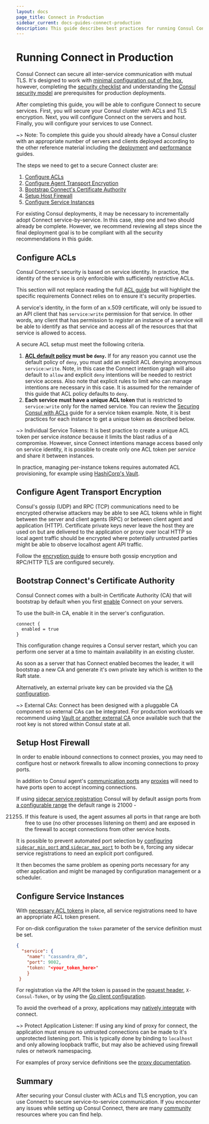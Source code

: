 ```yaml
---
layout: docs
page_title: Connect in Production
sidebar_current: docs-guides-connect-production
description: This guide describes best practices for running Consul Connect in production.
---
```


# Running Connect in Production

Consul Connect can secure all inter-service communication with mutual TLS. It's
designed to work with [minimal configuration out of the
box](https://learn.hashicorp.com/consul/getting-started/connect), however, completing the [security
checklist](/docs/connect/security) and understanding the [Consul security
model](/docs/internals/security) are prerequisites for production
deployments.

After completing this guide, you will be able to configure Connect to
secure services. First, you will secure your Consul cluster with ACLs and
TLS encryption. Next, you will configure Connect on the servers and host.
Finally, you will configure your services to use Connect.

~> Note: To complete this guide you should already have a Consul cluster
with an appropriate number of servers and
clients deployed according to the other reference material including the
[deployment](/docs/guides/deployment) and
[performance](/docs/install/performance) guides.

The steps we need to get to a secure Connect cluster are:

1.  [Configure ACLs](#configure-acls)
1.  [Configure Agent Transport Encryption](#configure-agent-transport-encryption)
1.  [Bootstrap Connect's Certificate Authority](#bootstrap-certificate-authority)
1.  [Setup Host Firewall](#setup-host-firewall)
1.  [Configure Service Instances](#configure-service-instances)

For existing Consul deployments, it may be necessary to incrementally adopt Connect
service-by-service. In this case, step one and two should already be complete.
However, we recommend reviewing all steps since the final deployment goal is to be compliant with all the security recommendations in this guide.

## Configure ACLs

Consul Connect's security is based on service identity. In practice, the identity
of the service is only enforcible with sufficiently restrictive ACLs.

This section will not replace reading the full [ACL
guide](/docs/guides/acl) but will highlight the specific requirements
Connect relies on to ensure it's security properties.

A service's identity, in the form of an x.509 certificate, will only be issued
to an API client that has `service:write` permission for that service. In other
words, any client that has permission to _register_ an instance of a service
will be able to identify as that service and access all of the resources that that
service is allowed to access.

A secure ACL setup must meet the following criteria.

1.  **[ACL default
    policy](/docs/agent/options#acl_default_policy)
    must be `deny`.** If for any reason you cannot use the default policy of
    `deny`, you must add an explicit ACL denying anonymous `service:write`. Note, in this case the Connect intention graph will also default to
    `allow` and explicit `deny` intentions will be needed to restrict service
    access. Also note that explicit rules to limit who can manage intentions are
    necessary in this case. It is assumed for the remainder of this guide that
    ACL policy defaults to `deny`.
2.  **Each service must have a unique ACL token** that is restricted to
    `service:write` only for the named service. You can review the [Securing Consul with ACLs](https://learn.hashicorp.com/consul/advanced/day-1-operations/production-acls#apply-individual-tokens-to-the-services) guide for a
    service token example. Note, it is best practices for each instance to get a unique token as described below.

~> Individual Service Tokens: It is best practice to create a unique ACL token per service _instance_ because
it limits the blast radius of a compromise. However, since Connect intentions manage access based only on service identity, it is
possible to create only one ACL token per _service_ and share it between
instances.

In practice, managing per-instance tokens requires automated ACL provisioning,
for example using [HashiCorp's
Vault](https://www.vaultproject.io/docs/secrets/consul).

## Configure Agent Transport Encryption

Consul's gossip (UDP) and RPC (TCP) communications need to be encrypted
otherwise attackers may be able to see ACL tokens while in flight
between the server and client agents (RPC) or between client agent and
application (HTTP). Certificate private keys never leave the host they
are used on but are delivered to the application or proxy over local
HTTP so local agent traffic should be encrypted where potentially
untrusted parties might be able to observe localhost agent API traffic.

Follow the [encryption guide](https://learn.hashicorp.com/consul/advanced/day-1-operations/agent-encryption) to ensure
both gossip encryption and RPC/HTTP TLS are configured securely.

## Bootstrap Connect's Certificate Authority

Consul Connect comes with a built-in Certificate Authority (CA) that will
bootstrap by default when you first [enable](https://www.consul.io/docs/agent/options.html#connect_enabled) Connect on your servers.

To use the built-in CA, enable it in the server's configuration.

```text
connect {
  enabled = true
}
```

This configuration change requires a Consul server restart, which you can perform one server at a time
to maintain availability in an existing cluster.

As soon as a server that has Connect enabled becomes the leader, it will
bootstrap a new CA and generate it's own private key which is written to the
Raft state.

Alternatively, an external private key can be provided via the [CA
configuration](/docs/connect/ca#specifying-a-private-key-and-root-certificate).

~> External CAs: Connect has been designed with a pluggable CA component so external CAs can be
integrated. For production workloads we recommend using [Vault or another external
CA](/docs/connect/ca#external-ca-certificate-authority-providers) once
available such that the root key is not stored within Consul state at all.

## Setup Host Firewall

In order to enable inbound connections to connect proxies, you may need to
configure host or network firewalls to allow incoming connections to proxy
ports.

In addition to Consul agent's [communication
ports](/docs/agent/options#ports) any
[proxies](/docs/connect/proxies) will need to have
ports open to accept incoming connections.

If using [sidecar service
registration](/docs/connect/proxies/sidecar-service) Consul will by default
assign ports from [a configurable
range](/docs/agent/options#sidecar_min_port) the default range is 21000 -

21255. If this feature is used, the agent assumes all ports in that range are
       both free to use (no other processes listening on them) and are exposed in the
       firewall to accept connections from other service hosts.

It is possible to prevent automated port selection by [configuring
`sidecar_min_port` and
`sidecar_max_port`](/docs/agent/options#sidecar_min_port) to both be `0`,
forcing any sidecar service registrations to need an explicit port configured.

It then becomes the same problem as opening ports necessary for any other
application and might be managed by configuration management or a scheduler.

## Configure Service Instances

With [necessary ACL tokens](#configure-acls) in place, all service registrations
need to have an appropriate ACL token present.

For on-disk configuration the `token` parameter of the service definition must
be set.

```json
{
  "service": {
    "name": "cassandra_db",
    "port": 9002,
    "token: "<your_token_here>"
    }
 }
```

For registration via the API the token is passed in the [request
header](/api#authentication), `X-Consul-Token`, or by using the [Go
client configuration](https://godoc.org/github.com/hashicorp/consul/api#Config).

To avoid the overhead of a proxy, applications may [natively
integrate](/docs/connect/native) with connect.

~> Protect Application Listener: If using any kind of proxy for connect, the application must ensure no untrusted
connections can be made to it's unprotected listening port. This is typically
done by binding to `localhost` and only allowing loopback traffic, but may also
be achieved using firewall rules or network namespacing.

For examples of proxy service definitions see the [proxy
documentation](/docs/connect/proxies).

## Summary

After securing your Consul cluster with ACLs and TLS encryption, you
can use Connect to secure service-to-service communication. If you
encounter any issues while setting up Consul Connect, there are
many [community](https://www.consul.io/community.html) resources where you can find help.
